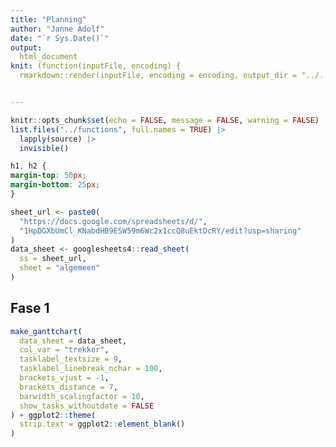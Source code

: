 ```yaml
---
title: "Planning"
author: "Janne Adolf"
date: "`r Sys.Date()`"
output: 
  html_document
knit: (function(inputFile, encoding) {
  rmarkdown::render(inputFile, encoding = encoding, output_dir = "../../output/informal") })


---
```


```r
knitr::opts_chunk$set(echo = FALSE, message = FALSE, warning = FALSE)
list.files("../functions", full.names = TRUE) |>
  lapply(source) |>
  invisible()
```

```css
h1, h2 {
margin-top: 50px; 
margin-bottom: 25px;
}
```


```r
sheet_url <- paste0(
  "https://docs.google.com/spreadsheets/d/",
  "1HpDGXbUmCl_KNabdHB9ESW59m6Wc2x1ccQ8uEktDcRY/edit?usp=sharing"
)
data_sheet <- googlesheets4::read_sheet(
  ss = sheet_url,
  sheet = "algemeen"
)
```

## Fase 1 
```r
make_ganttchart(
  data_sheet = data_sheet,
  col_var = "trekker",
  tasklabel_textsize = 9,
  tasklabel_linebreak_nchar = 100,
  brackets_vjust = -1,
  brackets_distance = 7,
  barwidth_scalingfactor = 10,
  show_tasks_withoutdate = FALSE
) + ggplot2::theme(
  strip.text = ggplot2::element_blank()
)
```


